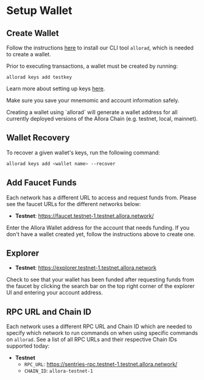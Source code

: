 
# Setup Wallet

## Create Wallet

Follow the instructions [here](/devs/get-started/cli) to install our CLI tool `allorad`, which is needed to create a wallet.

Prior to executing transactions, a wallet must be created by running:

```shell
allorad keys add testkey
```

Learn more about setting up keys [here](https://docs.cosmos.network/main/user/run-node/keyring).

Make sure you save your mnemomic and account information safely.

<Callout type="info">
Creating a wallet using `allorad` will generate a wallet address for all currently deployed versions of the Allora Chain (e.g. testnet, local, mainnet). 
</Callout>

## Wallet Recovery

To recover a given wallet's keys, run the following command:

```bash
allorad keys add <wallet name> --recover
```

## Add Faucet Funds
Each network has a different URL to access and request funds from. Please see the faucet URLs for the different networks below:

- **Testnet**: https://faucet.testnet-1.testnet.allora.network/

Enter the Allora Wallet address for the account that needs funding. If you don't have a wallet created yet, follow the instructions above to create one.

## Explorer

- **Testnet**: https://explorer.testnet-1.testnet.allora.network

<Callout>
Check to see that your wallet has been funded after requesting funds from the faucet by clicking the search bar on the top right corner of the explorer UI and entering your account address.
</Callout>

## RPC URL and Chain ID
Each network uses a different RPC URL and Chain ID which are needed to specify which network to run commands on when using specific commands on `allorad`. See a list of all RPC URLs and their respective Chain IDs supported today:

- **Testnet**
    - `RPC_URL`:  https://sentries-rpc.testnet-1.testnet.allora.network/
    - `CHAIN_ID`: `allora-testnet-1`